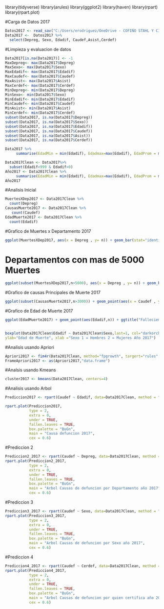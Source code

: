 library(tidyverse)
library(arules)
library(ggplot2)
library(haven)
library(rpart)
library(rpart.plot)

#Carga de Datos 2017

```r
Datos2017 <- read_sav("C:/Users/erodriguez/OneDrive - COFIÑO STAHL Y CIA, S.A/Documents/Personal Data/Maestira USAC/Cuarto Trimestre/Introduccion a la Mineria de Datos/Proyecto/20181226142907xRp35JuZin7nN2x88Me8MVcQvyZCnu5K.sav")
Data2017 <-  Datos2017 %>%
  select(Depreg, Sexo, Edadif, Caudef,Asist,Cerdef)
```
#Limpieza y evaluacion de datos

```r
Data2017[is.na(Data2017)] <- -1
MaxDepreg<- max(Data2017$Depreg)
MaxSexo<- max(Data2017$Sexo)
MaxEdadif<- max(Data2017$Edadif)
MaxCaudef<- max(Data2017$Caudef)
MaxAsist<- max(Data2017$Asist)
MaxCerdef<- max(Data2017$Cerdef)
MinDepreg<- min(Data2017$Depreg)
MinSexo<- min(Data2017$Sexo)
MinEdadif<- min(Data2017$Edadif)
MinCaudef<- min(Data2017$Caudef)
MinAsist<- min(Data2017$Asist)
MinCerdef<- min(Data2017$Cerdef)
subset(Data2017, is.na(Data2017$Depreg))
subset(Data2017, is.na(Data2017$Sexo))
subset(Data2017, is.na(Data2017$Edadif))
subset(Data2017, is.na(Data2017$Caudef))
subset(Data2017, is.na(Data2017$Asist))
subset(Data2017, is.na(Data2017$Cerdef))
```
```r
Data2017 %>%
     summarise(EdadMin = min(Edadif), Edadmax=max(Edadif), EdadProm = mean(Edadif))
```
```r
Data2017Clean <- Data2017%>%
  subset(Edadif<999 & Edadif>0)
Año2017 <- Data2017Clean %>%
     summarise(EdadMin = min(Edadif), Edadmax=max(Edadif), EdadProm = mean(Edadif), EdadMedia = median(Edadif))
Año2017
```

#Analisis Inicial
```r
MuertesXDep2017 <- Data2017Clean %>%
  count(Depreg)
CausasMuerte2017 <- Data2017Clean %>%
   count(Caudef)
EdadMuerte2017 <- Data2017Clean %>%
  count(Edadif)
```
#Grafico de Muertes x Departamento 2017

```r
ggplot(MuertesXDep2017, aes(x = Depreg , y= n)) + geom_bar(stat="identity", fill="red", alpha=.6, width=.4) + labs(x="Departamento",y= "Frecuencia") + ggtitle("Fallecimientos por departamento Año 2017")
```
# Departamentos con mas de 5000 Muertes
```r
ggplot(subset(MuertesXDep2017,n>5000), aes(x = Depreg , y= n)) + geom_bar(stat="identity", fill="red", alpha=.6, width=.4) + labs(x="Departamento",y= "Frecuencia") + ggtitle("Fallecimientos por departamento Año 2017")
```



#Grafico de causas Principales de Muerte 2017

```r
ggplot(subset(CausasMuerte2017,n>3000)) + geom_point(aes(x = Caudef , y= n))+ ggtitle("Causas Principales de Muerte 2017")
```
#Grafico de Edad de Muerte 2017

```r

ggplot(EdadMuerte2017) + geom_point(aes(Edadif,n)) + ggtitle("Falleciemientos por Edad Año 2017")
       
```


```r
boxplot(Data2017Clean$Edadif ~ Data2017Clean$Sexo,last=1, col="darkorchid1",
ylab="Edad de Muerte", xlab ="Sexo 1 = Hombres 2 = Mujeres Año 2017")
```
#Analisis usando Apriori

```r
Apriori2017 <- fim4r(Data2017Clean, method="fpgrowth", targert="rules", supp=.2,conf=.5)
FrameApriori2017 <- as(Apriori2017,"data.frame")
```


#Analsis usando Kmeans

```r
cluster2017 <- kmeans(Data2017Clean, centers=4)
```




#Analisis usando Arbol

```r

Prediccion2017 <- rpart(Caudef ~ Edadif, data=Data2017Clean, method = "class")

rpart.plot(Prediccion2017,
           type = 2,
           extra = 0,  
           under = TRUE,  
           fallen.leaves = TRUE,  
           box.palette = "BuGn",  
           main = "Causa defuncion 2017",
           cex = 0.6)  

```

#Prediccion 2

```r
Prediccion2_2017 <- rpart(Caudef ~ Depreg, data=Data2017Clean, method = "class")
rpart.plot(Prediccion2_2017,
           type = 2,
           extra = 0,  
           under = TRUE,  
           fallen.leaves = TRUE,  
           box.palette = "BuGn",  
           main = "Arbol Causas de defuncion por Departamento año 2017",
           cex = 0.6)  
```
#Prediccion 3

```r
Prediccion3_2017 <- rpart(Caudef ~ Sexo, data=Data2017Clean, method = "class")
rpart.plot(Prediccion3_2017,
           type = 2,
           extra = 0,  
           under = TRUE,  
           fallen.leaves = TRUE,  
           box.palette = "BuGn",  
           main = "Arbol Causas de defuncion por Sexo año 2017",
           cex = 0.6)  
```
#Prediccion 4

```r
Prediccion4_2017 <- rpart(Caudef ~ Cerdef, data=Data2017Clean, method = "class")
rpart.plot(Prediccion4_2017,
           type = 2,
           extra = 0,  
           under = TRUE,  
           fallen.leaves = TRUE,  
           box.palette = "BuGn",  
           main = "Arbol Causas de defuncion por quien certifica año 2017",
           cex = 0.6)  
```

